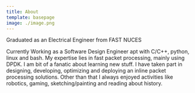 ```yaml
---
title: About
template: basepage
image: ./image.png
---
```


Graduated as an Electrical Engineer from FAST NUCES

Currently Working as a Software Design Engineer apt with C/C++, python, linux and bash. My expertise lies in fast packet processing, mainly using DPDK. I am bit of a fanatic about learning new stuff. I have taken part in designing, developing, optimizing and deploying an inline packet processing solutions. Other than that I always enjoyed activities like robotics, gaming, sketching/painting and reading about history.
